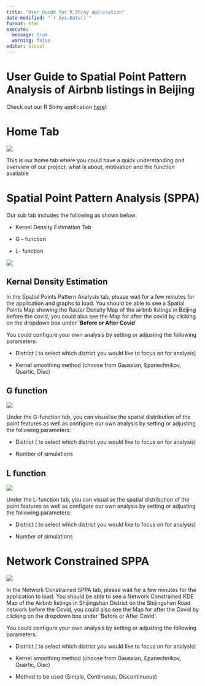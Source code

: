 ```yaml
---
title: "User Guide for R Shiny application"
date-modified: "`r Sys.Date()`"
format: html
execute: 
  message: true 
  warning: false
editor: visual
---
```


# User Guide to **Spatial Point Pattern Analysis of Airbnb listings in Beijing**

Check out our R Shiny application [here](https://michellefaith.shinyapps.io/is415-grp12/)!

# Home Tab

![](image/homepage.jpg)

This is our home tab where you could have a quick understanding and overview of our project, what is about, motivation and the function available 

# Spatial Point Pattern Analysis (SPPA)

Our sub tab includes the following as shown below:

-   Kernel Density Estimation Tab

-   G - function 

-   L- function

![](image/SPPA_overview.png)

## Kernal Density Estimation

In the Spatial Points Pattern Analysis tab, please wait for a few minutes for the application and graphs to load. You should be able to see a Spatial Points Map showing the Raster Density Map of the airbnb listings in Beijing before the covid, you could also see the Map for after the covid by clicking on the dropdown box under \'**Before or After Covid**\'

You could configure your own analysis by setting or adjusting the following parameters:

-   District ( to select which district you would like to focus on for analysis)

-   Kernel smoothing method (choose from Gaussian, Epanechnikov, Quartic, Disc)

## G function

![](image/SPPA_G.png)

Under the G-function tab, you can visualise the spatial distribution of the point features as well as configure our own analysis by setting or adjusting the following parameters:

-   District ( to select which district you would like to focus on for analysis)

-   Number of simulations 

## L function

![](image/SPPA_L.png)

Under the L-function tab, you can visualise the spatial distribution of the point features as well as configure our own analysis by setting or adjusting the following parameters:

-   District ( to select which district you would like to focus on for analysis)

-   Number of simulations

# Network Constrained SPPA

![](image/Network_KDE.jpg)

In the Network Constrained SPPA tab, please wait for a few minutes for the application to load. You should be able to see a Network Constrained KDE Map of the Airbnb listings in Shijingshan District on the Shijingshan Road network before the Covid, you could also see the Map for after the Covid by clicking on the dropdown box under \'Before or After Covid\'.

You could configure your own analysis by setting or adjusting the following parameters:

-   District ( to select which district you would like to focus on for analysis)

-   Kernel smoothing method (choose from Gaussian, Epanechnikov, Quartic, Disc)

-   Method to be used (Simple, Continuous, Discontinuous) 
